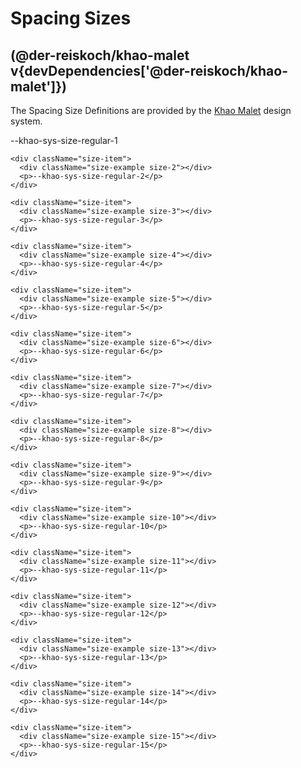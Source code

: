 
<Meta title="Spacing Sizes" />

# Spacing Sizes

## (@der-reiskoch/khao-malet v{devDependencies['@der-reiskoch/khao-malet']})

The Spacing Size Definitions are provided by the [Khao Malet](https://www.npmjs.com/package/@der-reiskoch/khao-malet) design system.

<div className="sb-container">
  <div className='container'>
    <div className="size-item">
      <div className="size-example size-1"></div>
      <p>--khao-sys-size-regular-1</p>
    </div>

    <div className="size-item">
      <div className="size-example size-2"></div>
      <p>--khao-sys-size-regular-2</p>
    </div>

    <div className="size-item">
      <div className="size-example size-3"></div>
      <p>--khao-sys-size-regular-3</p>
    </div>

    <div className="size-item">
      <div className="size-example size-4"></div>
      <p>--khao-sys-size-regular-4</p>
    </div>

    <div className="size-item">
      <div className="size-example size-5"></div>
      <p>--khao-sys-size-regular-5</p>
    </div>

    <div className="size-item">
      <div className="size-example size-6"></div>
      <p>--khao-sys-size-regular-6</p>
    </div>

    <div className="size-item">
      <div className="size-example size-7"></div>
      <p>--khao-sys-size-regular-7</p>
    </div>

    <div className="size-item">
      <div className="size-example size-8"></div>
      <p>--khao-sys-size-regular-8</p>
    </div>

    <div className="size-item">
      <div className="size-example size-9"></div>
      <p>--khao-sys-size-regular-9</p>
    </div>

    <div className="size-item">
      <div className="size-example size-10"></div>
      <p>--khao-sys-size-regular-10</p>
    </div>

    <div className="size-item">
      <div className="size-example size-11"></div>
      <p>--khao-sys-size-regular-11</p>
    </div>

    <div className="size-item">
      <div className="size-example size-12"></div>
      <p>--khao-sys-size-regular-12</p>
    </div>

    <div className="size-item">
      <div className="size-example size-13"></div>
      <p>--khao-sys-size-regular-13</p>
    </div>

    <div className="size-item">
      <div className="size-example size-14"></div>
      <p>--khao-sys-size-regular-14</p>
    </div>

    <div className="size-item">
      <div className="size-example size-15"></div>
      <p>--khao-sys-size-regular-15</p>
    </div>
  </div>
 </div>

<style>
  {`

  .sb-container {
    margin-top: 24px;
    margin-bottom: 48px;
  }

  .container {
    display:flex;
    flex-direction: row;
    justify-content: flex-start;
    align-items: center;
    flex-wrap: wrap;
    
  }

  .size-item {
    display:flex;
    flex-direction: column;
    justify-content: center;
    align-items: center;
    width: 200px;

    p {
      wrap: no-wrap;
    }

  }

  .size-example {
    display: block;
    border: 1px dashed gray; 
  }

  .size-1 {
    width: var(--khao-sys-size-regular-1);
    height: var(--khao-sys-size-regular-1);
  }

  .size-2 {
    width: var(--khao-sys-size-regular-2);
    height: var(--khao-sys-size-regular-2);
  }

  .size-3 {
    width: var(--khao-sys-size-regular-3);
    height: var(--khao-sys-size-regular-3);
  }

  .size-4 {
    width: var(--khao-sys-size-regular-4);
    height: var(--khao-sys-size-regular-4);
  }

  .size-5 {
    width: var(--khao-sys-size-regular-5);
    height: var(--khao-sys-size-regular-5);
  }

  .size-6 {
    width: var(--khao-sys-size-regular-6);
    height: var(--khao-sys-size-regular-6);
  }

  .size-7 {
    width: var(--khao-sys-size-regular-7);
    height: var(--khao-sys-size-regular-7);
  }

  .size-8 {
    width: var(--khao-sys-size-regular-8);
    height: var(--khao-sys-size-regular-8);
  }

  .size-9 {
    width: var(--khao-sys-size-regular-9);
    height: var(--khao-sys-size-regular-9);
  }

  .size-10 {
    width: var(--khao-sys-size-regular-10);
    height: var(--khao-sys-size-regular-10);
  }

  .size-11 {
    width: var(--khao-sys-size-regular-11);
    height: var(--khao-sys-size-regular-11);
  }

  .size-12 {
    width: var(--khao-sys-size-regular-12);
    height: var(--khao-sys-size-regular-12);
  }

  .size-13 {
    width: var(--khao-sys-size-regular-13);
    height: var(--khao-sys-size-regular-13);
  }

  .size-14 {
    width: var(--khao-sys-size-regular-14);
    height: var(--khao-sys-size-regular-14);
  }

  .size-15 {
    width: var(--khao-sys-size-regular-15);
    height: var(--khao-sys-size-regular-15);
  }

 


  `}
</style>
